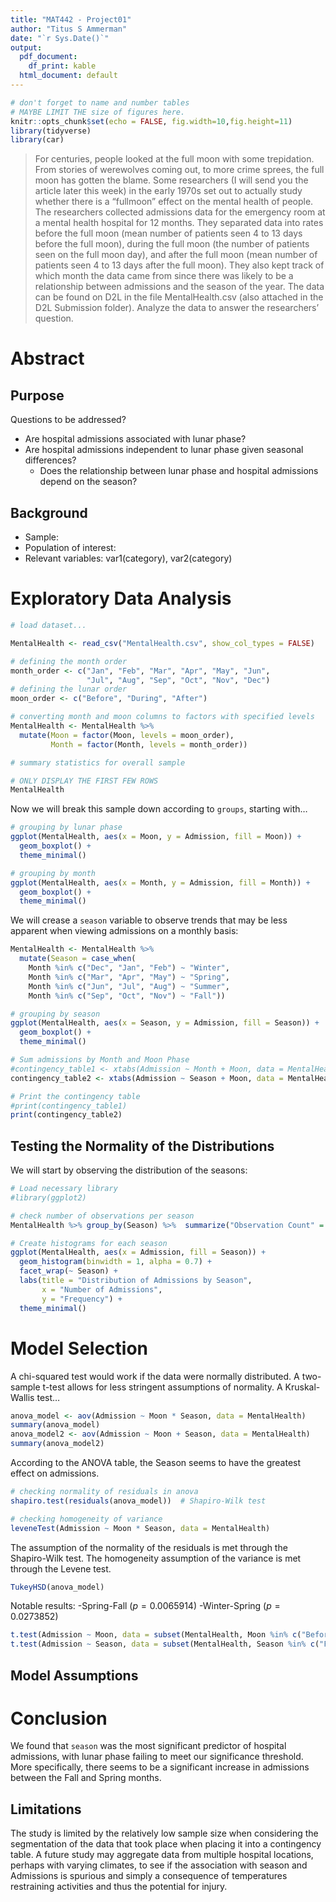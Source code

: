 ```yaml
---
title: "MAT442 - Project01"
author: "Titus S Ammerman"
date: "`r Sys.Date()`"
output:
  pdf_document:
    df_print: kable
  html_document: default
---
```


```r
# don't forget to name and number tables
# MAYBE LIMIT THE size of figures here.
knitr::opts_chunk$set(echo = FALSE, fig.width=10,fig.height=11)
library(tidyverse)
library(car)
```


> For centuries, people looked at the full moon with some trepidation. From
stories of werewolves coming out, to more crime sprees, the full moon has
gotten the blame. Some researchers (I will send you the article later this
week) in the early 1970s set out to actually study whether there is a “fullmoon”
effect on the mental health of people. The researchers collected
admissions data for the emergency room at a mental health hospital for 12
months. They separated data into rates before the full moon (mean number
of patients seen 4 to 13 days before the full moon), during the full moon
(the number of patients seen on the full moon day), and after the full moon
(mean number of patients seen 4 to 13 days after the full moon). They also
kept track of which month the data came from since there was likely to be
a relationship between admissions and the season of the year. The data can
be found on D2L in the file MentalHealth.csv (also attached in the D2L
Submission folder). Analyze the data to answer the researchers’ question.

# Abstract

## Purpose

Questions to be addressed?

- Are hospital admissions associated with lunar phase?
- Are hospital admissions independent to lunar phase given seasonal differences?
  - Does the relationship between lunar phase and hospital admissions depend on the season?

## Background

 - Sample:
 - Population of interest:
 - Relevant variables: var1(category), var2(category)
 
# Exploratory Data Analysis

```r
# load dataset...

MentalHealth <- read_csv("MentalHealth.csv", show_col_types = FALSE)

# defining the month order
month_order <- c("Jan", "Feb", "Mar", "Apr", "May", "Jun", 
                 "Jul", "Aug", "Sep", "Oct", "Nov", "Dec")
# defining the lunar order
moon_order <- c("Before", "During", "After")

# converting month and moon columns to factors with specified levels
MentalHealth <- MentalHealth %>%
  mutate(Moon = factor(Moon, levels = moon_order),
         Month = factor(Month, levels = month_order))

# summary statistics for overall sample

# ONLY DISPLAY THE FIRST FEW ROWS
MentalHealth

```

Now we will break this sample down according to `groups`, starting with...

```r
# grouping by lunar phase
ggplot(MentalHealth, aes(x = Moon, y = Admission, fill = Moon)) +
  geom_boxplot() +
  theme_minimal()

# grouping by month
ggplot(MentalHealth, aes(x = Month, y = Admission, fill = Month)) +
  geom_boxplot() +
  theme_minimal()
```

We will crease a `season` variable to observe trends that may be less apparent when viewing
admissions on a monthly basis:

```r
MentalHealth <- MentalHealth %>%
  mutate(Season = case_when(
    Month %in% c("Dec", "Jan", "Feb") ~ "Winter",
    Month %in% c("Mar", "Apr", "May") ~ "Spring",
    Month %in% c("Jun", "Jul", "Aug") ~ "Summer",
    Month %in% c("Sep", "Oct", "Nov") ~ "Fall"))

# grouping by season
ggplot(MentalHealth, aes(x = Season, y = Admission, fill = Season)) +
  geom_boxplot() +
  theme_minimal()
```
```r
# Sum admissions by Month and Moon Phase
#contingency_table1 <- xtabs(Admission ~ Month + Moon, data = MentalHealth)
contingency_table2 <- xtabs(Admission ~ Season + Moon, data = MentalHealth)

# Print the contingency table
#print(contingency_table1)
print(contingency_table2)

```
## Testing the Normality of the Distributions

We will start by observing the distribution of the seasons:
```r
# Load necessary library
#library(ggplot2)

# check number of observations per season
MentalHealth %>% group_by(Season) %>%  summarize("Observation Count" = n())

# Create histograms for each season
ggplot(MentalHealth, aes(x = Admission, fill = Season)) +
  geom_histogram(binwidth = 1, alpha = 0.7) +
  facet_wrap(~ Season) +
  labs(title = "Distribution of Admissions by Season",
       x = "Number of Admissions",
       y = "Frequency") +
  theme_minimal()

```

# Model Selection

A chi-squared test would work if the data were normally distributed.
A two-sample t-test allows for less stringent assumptions of normality.
A Kruskal-Wallis test...

```r
anova_model <- aov(Admission ~ Moon * Season, data = MentalHealth)
summary(anova_model)
anova_model2 <- aov(Admission ~ Moon + Season, data = MentalHealth)
summary(anova_model2)
```
According to the ANOVA table, the Season seems to have the greatest effect on admissions.

```r
# checking normality of residuals in anova
shapiro.test(residuals(anova_model))  # Shapiro-Wilk test

# checking homogeneity of variance
leveneTest(Admission ~ Moon * Season, data = MentalHealth)
```
The assumption of the normality of the residuals is met through the Shapiro-Wilk test.
The homogeneity assumption of the variance is met through the Levene test.
```r

TukeyHSD(anova_model)


```

Notable results:
 -Spring-Fall ($p = 0.0065914$)
 -Winter-Spring ($p = 0.0273852$)




```r
t.test(Admission ~ Moon, data = subset(MentalHealth, Moon %in% c("Before", "During")), var.equal = TRUE)
t.test(Admission ~ Season, data = subset(MentalHealth, Season %in% c("Fall", "Spring")), var.equal = TRUE)

```

## Model Assumptions


# Conclusion

We found that `season` was the most significant predictor of hospital admissions, with lunar phase failing to meet our significance threshold. More specifically, there seems to be a significant increase in admissions between the Fall and Spring months.

## Limitations

The study is limited by the relatively low sample size when considering the segmentation of the data that took place when placing it into a contingency table. A future study may aggregate data from multiple hospital locations, perhaps with varying climates, to see if the association with season and Admissions is spurious and simply a consequence of temperatures restraining activities and thus the potential for injury.